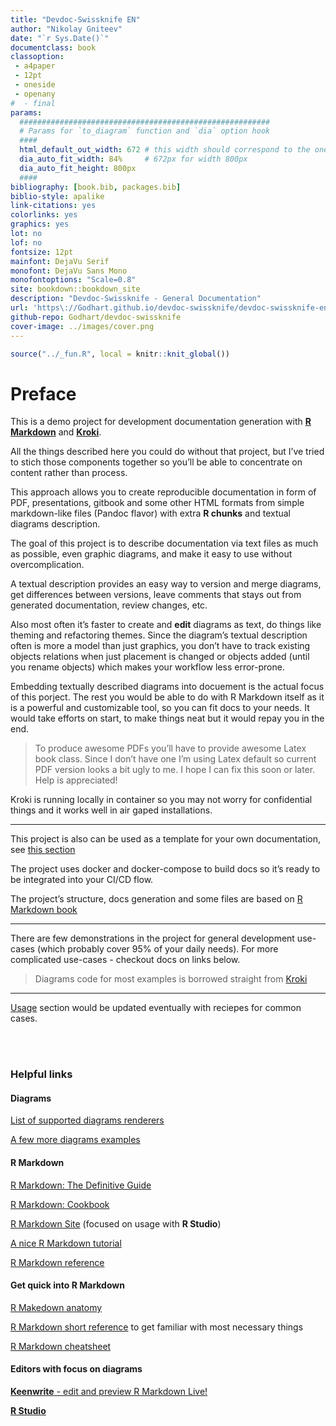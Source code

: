 ```yaml
---
title: "Devdoc-Swissknife EN"
author: "Nikolay Gniteev"
date: "`r Sys.Date()`"
documentclass: book
classoption:
 - a4paper
 - 12pt
 - oneside
 - openany
#  - final
params:
  ########################################################
  # Params for `to_diagram` function and `dia` option hook
  ####
  html_default_out_width: 672 # this width should correspond to the one that is set with your HTML output
  dia_auto_fit_width: 84%     # 672px for width 800px
  dia_auto_fit_height: 800px
  ####
bibliography: [book.bib, packages.bib]
biblio-style: apalike
link-citations: yes
colorlinks: yes
graphics: yes
lot: no
lof: no
fontsize: 12pt
mainfont: DejaVu Serif
monofont: DejaVu Sans Mono
monofontoptions: "Scale=0.8"
site: bookdown::bookdown_site
description: "Devdoc-Swissknife - General Documentation"
url: 'https\://Godhart.github.io/devdoc-swissknife/devdoc-swissknife-en/'
github-repo: Godhart/devdoc-swissknife
cover-image: ../images/cover.png
---
```


```r
source("../_fun.R", local = knitr::knit_global())
```

# Preface {-}

This is a demo project for development documentation generation with
[**R Markdown**](https://rmarkdown.rstudio.com/) and [**Kroki**](https://kroki.io/).

All the things described here you could do without that project, but I've tried to stich
those components together so you'll be able to concentrate on content rather than process.

This approach allows you to create reproducible documentation in form of PDF, presentations, gitbook
and some other HTML formats from simple markdown-like files (Pandoc flavor) with extra **R chunks** and textual diagrams description.

The goal of this project is to describe documentation via text files as much as possible, even graphic diagrams,
and make it easy to use without overcomplication.

A textual description provides an easy way to version and merge diagrams, get differences between versions, leave comments that
stays out from generated documentation, review changes, etc.

Also most often it's faster to create and **edit** diagrams as text, do things like theming and refactoring themes.
Since the diagram's textual description often is more a model than just graphics, you don't have to track existing objects
relations when just placement is changed or objects added (until you rename objects) which makes your workflow less error-prone.

Embedding textually described diagrams into docuement is the actual focus of this porject. The rest you would be able to do with
R Markdown itself as it is a powerful and customizable tool, so you can fit docs to your needs. It would take efforts on start,
to make things neat but it would repay you in the end.

> To produce awesome PDFs you'll have to provide awesome Latex book class.
> Since I don't have one I'm using Latex default so current PDF version looks a bit ugly to me.
> I hope I can fix this soon or later. Help is appreciated!

Kroki is running locally in container so you may not worry for confidential things and it works well
in air gaped installations.

---

This project is also can be used as a template for your own documentation, see [this section](#template)

The project uses docker and docker-compose to build docs so it's ready to be integrated into your CI/CD flow.

The project's structure, docs generation and some files are based on [R Markdown book](https://github.com/rstudio/rmarkdown-book)

---

There are few demonstrations in the project for general development use-cases (which probably cover 95% of your daily needs).
For more complicated use-cases - checkout docs on links below.

> Diagrams code for most examples is borrowed straight from [Kroki](https://kroki.io/examples.html)

---

[Usage](#usage) section would be updated eventually with reciepes for common cases.

\
\


### Helpful links {-}

#### Diagrams {-}

[List of supported diagrams renderers](https://kroki.io/#support)

[A few more diagrams examples](https://kroki.io/examples.html)

#### R Markdown {-}

[R Markdown: The Definitive Guide](https://bookdown.org/yihui/rmarkdown/)

[R Markdown: Cookbook](https://bookdown.org/yihui/rmarkdown-cookbook/)

[R Markdown Site](https://rmarkdown.rstudio.com/lesson-1.html)
(focused on usage with **R Studio**)

[A nice R Markdown tutorial](https://rmd4sci.njtierney.com/)

[R Markdown reference](https://rmarkdown.rstudio.com/docs/reference/index.html)

#### Get quick into R Markdown {-}

[R Makedown anatomy](https://intro2r.com/r-markdown-anatomy.html)

[R Markdown short reference](https://www.rstudio.com/wp-content/uploads/2015/03/rmarkdown-reference.pdf)
to get familiar with most necessary things

[R Markdown cheatsheet](https://raw.githubusercontent.com/rstudio/cheatsheets/master/rmarkdown.pdf)

#### Editors with focus on diagrams {-}

[**Keenwrite** - edit and preview R Markdown Live!](https://github.com/DaveJarvis/keenwrite)

[**R Studio**](https://www.rstudio.com/)

<!-- TODO: VS Code with plugins
https://marketplace.visualstudio.com/items?itemName=asciidoctor.asciidoctor-vscode
 -->
